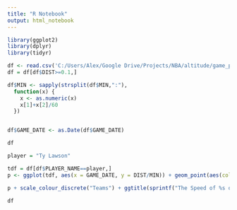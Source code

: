 ```yaml
---
title: "R Notebook"
output: html_notebook
---
```



```r
library(ggplot2)
library(dplyr)
library(tidyr)
```


```r
df <- read.csv('C:/Users/Alex/Google Drive/Projects/NBA/altitude/game_player_dist.csv')
df = df[df$DIST>=0.1,]

df$MIN <- sapply(strsplit(df$MIN,":"),
  function(x) {
    x <- as.numeric(x)
    x[1]+x[2]/60
  })


df$GAME_DATE <- as.Date(df$GAME_DATE)

df

```

```r
player = "Ty Lawson"

tdf = df[df$PLAYER_NAME==player,]
p <- ggplot(tdf, aes(x = GAME_DATE, y = DIST/MIN)) + geom_point(aes(color=factor(TEAM_ABBREVIATION)))

p + scale_colour_discrete("Teams") + ggtitle(sprintf("The Speed of %s over time", player))


```


```r

df

```




